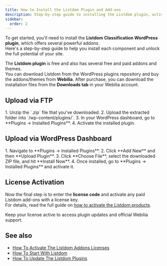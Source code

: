 ```yaml
---
title: How to Install the Listdom Plugin and Add-ons
description: Step-by-step guide to installing the Listdom plugin, activating addons, and unlocking all features.
sidebar:
  order: 2
---
```



To get started, you'll need to install the **Listdom Classification WordPress plugin**, which offers several powerful addons.  
Here's a step-by-step guide to help you install each component and unlock the full potential of your site.

The **Listdom plugin** is free and also has several free and paid addons and themes.  
You can download Listdom from the WordPress plugins repository and buy the addons/themes from **Webilia**. After purchase, you can download the installation files from the **Downloads tab** in your Webilia account.

## Upload via FTP
<Steps>
1. Unzip the `.zip` file that you've downloaded.  
2. Upload the extracted folder into `/wp-content/plugins/`.  
3. In your WordPress dashboard, go to **Plugins → Installed Plugins**.  
4. Activate the installed plugin.
</Steps>

## Upload via WordPress Dashboard
<Steps>
1. Navigate to **Plugins → Installed Plugins**.  
2. Click **Add New** and then **Upload Plugin**.  
3. Click **Choose File**, select the downloaded ZIP file, and hit **Install Now**.  
4. Once installed, go to **Plugins → Installed Plugins** and activate it.
</Steps>

## License Activation
Now the final step is to enter the **license code** and activate any paid Listdom add-ons with a license key.  
For details, read the full guide on [how to activate the Listdom products](#).

<Aside type="tip">
Keep your license active to access plugin updates and official Webilia support.
</Aside>


## See also

- [How To Activate The Listdom Addons Licenses](/listdom/installation-and-activation/how-to-activate-the-listdom-addons-licenses/)
- [How To Start With Listdom](/listdom/installation-and-activation/how-to-start-with-listdom/)
- [How To Update The Listdom Plugins](/listdom/installation-and-activation/how-to-update-the-listdom-plugins/)
